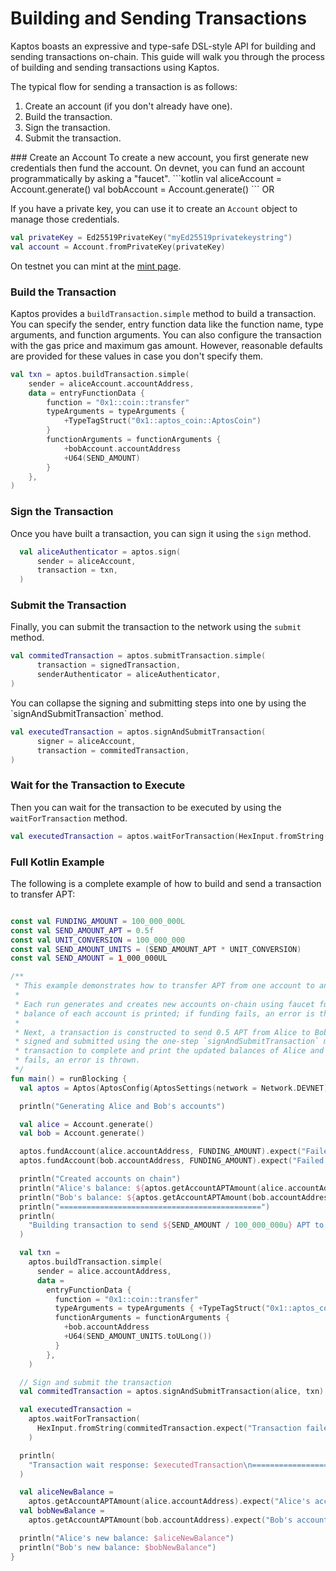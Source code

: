 
# Building and Sending Transactions

Kaptos boasts an expressive and type-safe DSL-style API for building and sending
transactions on-chain. This guide will walk you through the process of building
and sending transactions using Kaptos.

The typical flow for sending a transaction is as follows:

1. Create an account (if you don't already have one).
2. Build the transaction.
3. Sign the transaction.
4. Submit the transaction.

<Steps>
### Create an Account
  To create a new account, you first generate new credentials then fund the
  account. On devnet, you can fund an account programmatically by asking
  a "faucet".
```kotlin
val aliceAccount = Account.generate()
val bobAccount = Account.generate()
```
  OR

  If you have a private key, you can use it to create an `Account` object to manage
  those credentials.
```kotlin
val privateKey = Ed25519PrivateKey("myEd25519privatekeystring")
val account = Account.fromPrivateKey(privateKey)
```

On testnet you can mint at the [mint page](/network/faucet).

### Build the Transaction
  Kaptos provides a `buildTransaction.simple` method to build a transaction. You can specify
  the sender, entry function data like the function name, type arguments, and function arguments.
  You can also configure the transaction with the gas price and maximum gas amount. However, reasonable
  defaults are provided for these values in case you don't specify them.

```kotlin
val txn = aptos.buildTransaction.simple(
    sender = aliceAccount.accountAddress,
    data = entryFunctionData {
        function = "0x1::coin::transfer"
        typeArguments = typeArguments {
            +TypeTagStruct("0x1::aptos_coin::AptosCoin")
        }
        functionArguments = functionArguments {
            +bobAccount.accountAddress
            +U64(SEND_AMOUNT)
        }
    },
)
```

### Sign the Transaction
  Once you have built a transaction, you can sign it using the `sign` method.
```kotlin
  val aliceAuthenticator = aptos.sign(
      sender = aliceAccount,
      transaction = txn,
  )
```

### Submit the Transaction
  Finally, you can submit the transaction to the network using the `submit` method.
```kotlin
val commitedTransaction = aptos.submitTransaction.simple(
      transaction = signedTransaction,
      senderAuthenticator = aliceAuthenticator,
)
```

  <Callout type="info" emoji="ℹ️">
    You can collapse the signing and submitting steps into one by using the `signAndSubmitTransaction` method.

```kotlin
val executedTransaction = aptos.signAndSubmitTransaction(
      signer = aliceAccount,
      transaction = commitedTransaction,
)
```
  </Callout>

### Wait for the Transaction to Execute
  Then you can wait for the transaction to be executed by using the `waitForTransaction` method.
```kotlin
val executedTransaction = aptos.waitForTransaction(HexInput.fromString(commitedTransaction.expect("Transaction failed").hash))
```

</Steps>

### Full Kotlin Example

The following is a complete example of how to build and send a transaction to transfer APT:

```kotlin filename="transaction.kt"

const val FUNDING_AMOUNT = 100_000_000L
const val SEND_AMOUNT_APT = 0.5f
const val UNIT_CONVERSION = 100_000_000
const val SEND_AMOUNT_UNITS = (SEND_AMOUNT_APT * UNIT_CONVERSION)
const val SEND_AMOUNT = 1_000_000UL

/**
 * This example demonstrates how to transfer APT from one account to another.
 *
 * Each run generates and creates new accounts on-chain using faucet funding. After funding, the APT
 * balance of each account is printed; if funding fails, an error is thrown.
 *
 * Next, a transaction is constructed to send 0.5 APT from Alice to Bob. The transaction is then
 * signed and submitted using the one-step `signAndSubmitTransaction` method. We wait for the
 * transaction to complete and print the updated balances of Alice and Bob. If the transaction
 * fails, an error is thrown.
 */
fun main() = runBlocking {
  val aptos = Aptos(AptosConfig(AptosSettings(network = Network.DEVNET)))

  println("Generating Alice and Bob's accounts")

  val alice = Account.generate()
  val bob = Account.generate()

  aptos.fundAccount(alice.accountAddress, FUNDING_AMOUNT).expect("Failed to fund Alice's account")
  aptos.fundAccount(bob.accountAddress, FUNDING_AMOUNT).expect("Failed to fund Bob's account")

  println("Created accounts on chain")
  println("Alice's balance: ${aptos.getAccountAPTAmount(alice.accountAddress)}")
  println("Bob's balance: ${aptos.getAccountAPTAmount(bob.accountAddress)}")
  println("=============================================")
  println(
    "Building transaction to send ${SEND_AMOUNT / 100_000_000u} APT to Bob: ${bob.accountAddress}"
  )

  val txn =
    aptos.buildTransaction.simple(
      sender = alice.accountAddress,
      data =
        entryFunctionData {
          function = "0x1::coin::transfer"
          typeArguments = typeArguments { +TypeTagStruct("0x1::aptos_coin::AptosCoin") }
          functionArguments = functionArguments {
            +bob.accountAddress
            +U64(SEND_AMOUNT_UNITS.toULong())
          }
        },
    )

  // Sign and submit the transaction
  val commitedTransaction = aptos.signAndSubmitTransaction(alice, txn)

  val executedTransaction =
    aptos.waitForTransaction(
      HexInput.fromString(commitedTransaction.expect("Transaction failed").hash)
    )

  println(
    "Transaction wait response: $executedTransaction\n============================================="
  )

  val aliceNewBalance =
    aptos.getAccountAPTAmount(alice.accountAddress).expect("Alice's account does not exist")
  val bobNewBalance =
    aptos.getAccountAPTAmount(bob.accountAddress).expect("Bob's account does not exist")

  println("Alice's new balance: $aliceNewBalance")
  println("Bob's new balance: $bobNewBalance")
}

```



